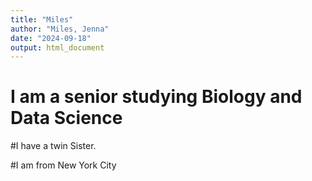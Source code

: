 ```yaml
---
title: "Miles"
author: "Miles, Jenna"
date: "2024-09-18"
output: html_document
---
```

# I am a senior studying Biology and Data Science

#I have a twin Sister. 

#I am from New York City 

